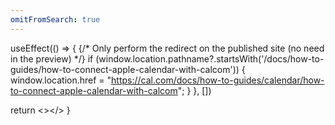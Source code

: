 ```yaml
---
omitFromSearch: true
---
```



  useEffect(() => {
    {/* Only perform the redirect on the published site (no need in the preview) */}
    if (window.location.pathname?.startsWith('/docs/how-to-guides/how-to-connect-apple-calendar-with-calcom')) {
      window.location.href = "https://cal.com/docs/how-to-guides/calendar/how-to-connect-apple-calendar-with-calcom";
    }
  }, [])
  
  return <></>
}

<Redirect />
